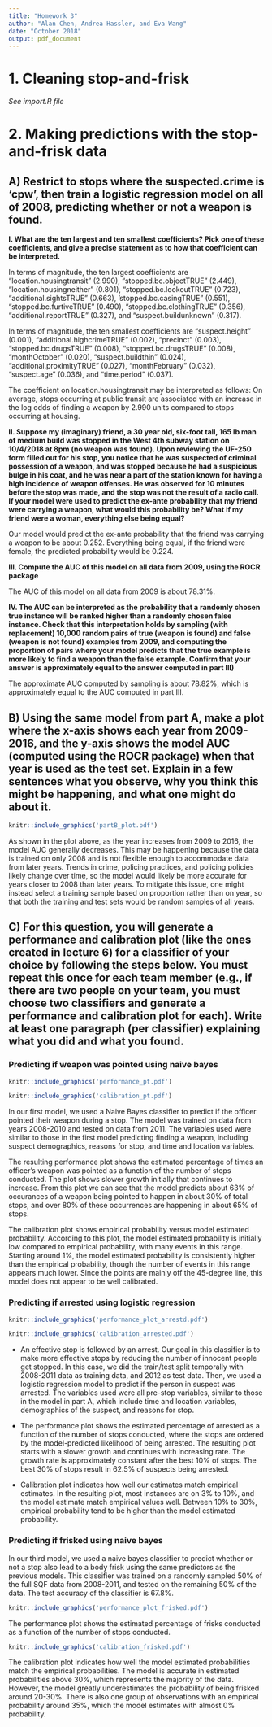 ```yaml
---
title: "Homework 3"
author: "Alan Chen, Andrea Hassler, and Eva Wang"
date: "October 2018"
output: pdf_document
---
```



# 1. Cleaning stop-and-frisk  
_See import.R file_

# 2. Making predictions with the stop-and-frisk data  
## A) Restrict to stops where the suspected.crime is ‘cpw’, then train a logistic regression model on all of 2008, predicting whether or not a weapon is found.  

**I. What are the ten largest and ten smallest coefficients? Pick one of these coefficients, and give a precise statement as to how that coefficient can be interpreted.**  

In terms of magnitude, the ten largest coefficients are "location.housingtransit" (2.990), "stopped.bc.objectTRUE" (2.449), "location.housingneither" (0.801), "stopped.bc.lookoutTRUE" (0.723), "additional.sightsTRUE" (0.663), 'stopped.bc.casingTRUE" (0.551), "stopped.bc.furtiveTRUE" (0.490), "stopped.bc.clothingTRUE" (0.356), "additional.reportTRUE" (0.327), and "suspect.buildunknown" (0.317).  
  
In terms of magnitude, the ten smallest coefficients are "suspect.height" (0.001), "additional.highcrimeTRUE" (0.002), "precinct" (0.003), "stopped.bc.drugsTRUE" (0.008), "stopped.bc.drugsTRUE" (0.008), "monthOctober" (0.020), "suspect.buildthin" (0.024), "additional.proximityTRUE" (0.027), "monthFebruary" (0.032), "suspect.age" (0.036), and "time.period" (0.037). 
  
The coefficient on location.housingtransit may be interpreted as follows: On average, stops occurring at public transit are associated with an increase in the log odds of finding a weapon by 2.990 units compared to stops occurring at housing.  

**II. Suppose my (imaginary) friend, a 30 year old, six-foot tall, 165 lb man of medium build was stopped in the West 4th subway station on 10/4/2018 at 8pm (no weapon was found). Upon reviewing the UF-250 form filled out for his stop, you notice that he was suspected of criminal possession of a weapon, and was stopped because he had a suspicious bulge in his coat, and he was near a part of the station known for having a high incidence of weapon offenses. He was observed for 10 minutes before the stop was made, and the stop was not the result of a radio call. If your model were used to predict the ex-ante probability that my friend were carrying a weapon, what would this probability be? What if my friend were a woman, everything else being equal?**  

Our model would predict the ex-ante probability that the friend was carrying a weapon to be about 0.252. Everything being equal, if the friend were female, the predicted probability would be 0.224.  

**III. Compute the AUC of this model on all data from 2009, using the ROCR package**  
  
The AUC of this model on all data from 2009 is about 78.31%.  

**IV. The AUC can be interpreted as the probability that a randomly chosen true instance will be ranked higher than a randomly chosen false instance. Check that this interpretation holds by sampling (with replacement) 10,000 random pairs of true (weapon is found) and false (weapon is not found) examples from 2009, and computing the proportion of pairs where your model predicts that the true example is more likely to find a weapon than the false example. Confirm that your answer is approximately equal to the answer computed in part III)**  
  
The approximate AUC computed by sampling is about 78.82%, which is approximately equal to the AUC computed in part III.  
  
## B) Using the same model from part A, make a plot where the x-axis shows each year from 2009-2016, and the y-axis shows the model AUC (computed using the ROCR package) when that year is used as the test set. Explain in a few sentences what you observe, why you think this might be happening, and what one might do about it.
  
```r
knitr::include_graphics('partB_plot.pdf')

```

As shown in the plot above, as the year increases from 2009 to 2016, the model AUC generally decreases. This may be happening because the data is trained on only 2008 and is not flexible enough to accommodate data from later years. Trends in crime, policing practices, and policing policies likely change over time, so the model would likely be more accurate for years closer to 2008 than later years. To mitigate this issue, one might instead select a training sample based on proportion rather than on year, so that both the training and test sets would be random samples of all years.
  
## C) For this question, you will generate a performance and calibration plot (like the ones created in lecture 6) for a classifier of your choice by following the steps below. You must repeat this once for each team member (e.g., if there are two people on your team, you must choose two classifiers and generate a performance and calibration plot for each). Write at least one paragraph (per classifier) explaining what you did and what you found.

### Predicting if weapon was pointed using naive bayes
```r
knitr::include_graphics('performance_pt.pdf')

```

  
  

```r
knitr::include_graphics('calibration_pt.pdf')

```

In our first model, we used a Naive Bayes classifier to predict if the officer pointed their weapon during a stop. The model was trained on data from years 2008-2010 and tested on data from 2011. The variables used were similar to those in the first model predicting finding a weapon, including suspect demographics, reasons for stop, and time and location variables.  

The resulting performance plot shows the estimated percentage of times an officer's weapon was pointed as a function of the number of stops conducted. The plot shows slower growth initially that continues to increase. From this plot we can see that the model predicts about 63% of occurances of a weapon being pointed to happen in about 30% of total stops, and over 80% of these occurrences are happening in about 65% of stops.  

The calibration plot shows empirical probability versus model estimated probability. According to this plot, the model estimated probability is initially low compared to empirical probability, with many events in this range. Starting around 1%, the model estimated probability is consistently higher than the empirical probability, though the number of events in this range appears much lower. Since the points are mainly off the 45-degree line, this model does not appear to be well calibrated.

### Predicting if arrested using logistic regression
```r
knitr::include_graphics('performance_plot_arrestd.pdf')

```

  
  

```r
knitr::include_graphics('calibration_arrested.pdf')

```

- An effective stop is followed by an arrest. Our goal in this classifier is to make more effective stops by reducing the number of innocent people get stopped. In this case, we did the train/test split temporally with 2008-2011 data as training data, and 2012 as test data. Then, we used a logistic regression model to predict if the person in suspect was arrested. The variables used were all pre-stop variables, similar to those in the model in part A, which include time and location variables, demographics of the suspect, and reasons for stop. 

- The performance plot shows the estimated percentage of arrested as a function of the number of stops conducted, where the stops are ordered by the model-predicted likelihood of being arrested. The resulting plot starts with a slower growth and continues with increasing rate. The growth rate is approximately constant after the best 10% of stops. The best 30% of stops result in 62.5% of suspects being arrested.

- Calibration plot indicates how well our estimates match empirical estimates. In the resulting plot, most instances are on 3% to 10%, and the model estimate match empirical values well. Between 10% to 30%, empirical probability tend to be higher than the model estimated probability.

### Predicting if frisked using naive bayes

In our third model, we used a naive bayes classifier to predict whether or not a stop also lead to a body frisk using the same predictors as the previous models. This classifier was trained on a randomly sampled 50% of the full SQF data from 2008-2011, and tested on the remaining 50% of the data. The test accuracy of the classifier is 67.8%.

```r
knitr::include_graphics('performance_plot_frisked.pdf')
```

The performance plot shows the estimated percentage of frisks conducted as a function of the number of stops conducted.


```r
knitr::include_graphics('calibration_frisked.pdf')
```

The calibration plot indicates how well the model estimated probabilities match the empirical probabilities. The model is accurate in estimated probabilities above 30%, which represents the majority of the data. However, the model greatly underestimates the probability of being frisked around 20-30%. There is also one group of observations with an empirical probability around 35%, which the model estimates with almost 0% probability.

